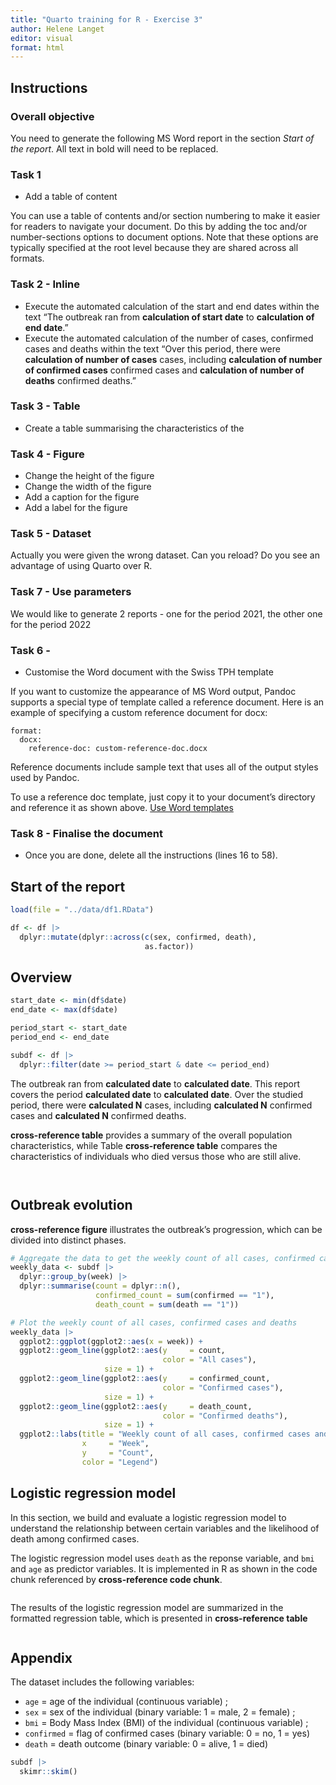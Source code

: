 ```yaml
---
title: "Quarto training for R - Exercise 3"
author: Helene Langet
editor: visual
format: html
---
```


## Instructions

### Overall objective

You need to generate the following MS Word report in the section *Start of the report*. All text in bold will need to be replaced.

### Task 1

-   Add a table of content

You can use a table of contents and/or section numbering to make it easier for readers to navigate your document. Do this by adding the toc and/or number-sections options to document options. Note that these options are typically specified at the root level because they are shared across all formats.

### Task 2 - Inline

-   Execute the automated calculation of the start and end dates within the text "The outbreak ran from **calculation of start date** to **calculation of end date**."
-   Execute the automated calculation of the number of cases, confirmed cases and deaths within the text "Over this period, there were **calculation of number of cases** cases, including **calculation of number of confirmed cases** confirmed cases and **calculation of number of deaths** confirmed deaths."

### Task 3 - Table

-   Create a table summarising the characteristics of the

### Task 4 - Figure

-   Change the height of the figure
-   Change the width of the figure
-   Add a caption for the figure
-   Add a label for the figure

### Task 5 - Dataset

Actually you were given the wrong dataset. Can you reload? Do you see an advantage of using Quarto over R.

### Task 7 - Use parameters

We would like to generate 2 reports - one for the period 2021, the other one for the period 2022

### Task 6 -

-   Customise the Word document with the Swiss TPH template

If you want to customize the appearance of MS Word output, Pandoc supports a special type of template called a reference document. Here is an example of specifying a custom reference document for docx:

```         
format:
  docx:
    reference-doc: custom-reference-doc.docx
```

Reference documents include sample text that uses all of the output styles used by Pandoc.

To use a reference doc template, just copy it to your document’s directory and reference it as shown above. [Use Word templates](https://quarto.org/docs/output-formats/ms-word-templates.html)

### Task 8 - Finalise the document

-   Once you are done, delete all the instructions (lines 16 to 58).

## Start of the report

```r
load(file = "../data/df1.RData")
```

```r
df <- df |>
  dplyr::mutate(dplyr::across(c(sex, confirmed, death),
                              as.factor))
```

## Overview

```r
start_date <- min(df$date)
end_date <- max(df$date)
```

```r
period_start <- start_date
period_end <- end_date
```

```r
subdf <- df |>
  dplyr::filter(date >= period_start & date <= period_end)
```

The outbreak ran from **calculated date** to **calculated date**. This report covers the period **calculated date** to **calculated date**. Over the studied period, there were **calculated N** cases, including **calculated N** confirmed cases and **calculated N** confirmed deaths.

**cross-reference table** provides a summary of the overall population characteristics, while Table **cross-reference table** compares the characteristics of individuals who died versus those who are still alive.

```r

```

```r

```

## Outbreak evolution

**cross-reference figure** illustrates the outbreak's progression, which can be divided into distinct phases.

```r
# Aggregate the data to get the weekly count of all cases, confirmed cases and deaths
weekly_data <- subdf |>
  dplyr::group_by(week) |>
  dplyr::summarise(count = dplyr::n(),
                   confirmed_count = sum(confirmed == "1"),
                   death_count = sum(death == "1"))

# Plot the weekly count of all cases, confirmed cases and deaths
weekly_data |>
  ggplot2::ggplot(ggplot2::aes(x = week)) +
  ggplot2::geom_line(ggplot2::aes(y     = count,
                                  color = "All cases"),
                     size = 1) +
  ggplot2::geom_line(ggplot2::aes(y     = confirmed_count,
                                  color = "Confirmed cases"),
                     size = 1) +
  ggplot2::geom_line(ggplot2::aes(y     = death_count,
                                  color = "Confirmed deaths"),
                     size = 1) +
  ggplot2::labs(title = "Weekly count of all cases, confirmed cases and deaths",
                x     = "Week",
                y     = "Count",
                color = "Legend")
```

## Logistic regression model

In this section, we build and evaluate a logistic regression model to understand the relationship between certain variables and the likelihood of death among confirmed cases.

The logistic regression model uses `death` as the reponse variable, and `bmi` and `age` as predictor variables. It is implemented in R as shown in the code chunk referenced by **cross-reference code chunk**.

```r

```

The results of the logistic regression model are summarized in the formatted regression table, which is presented in **cross-reference table**

```r

```

## Appendix

The dataset includes the following variables:

* `age` = age of the individual (continuous variable) ;
* `sex` = sex of the individual (binary variable: 1 = male, 2 = female) ;
* `bmi` = Body Mass Index (BMI) of the individual (continuous variable) ;
* `confirmed` = flag of confirmed cases (binary variable: 0 = no, 1 = yes)
* `death` = death outcome (binary variable: 0 = alive, 1 = died)

```r
subdf |>
  skimr::skim()
```
